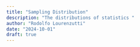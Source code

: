 ```yaml
---
title: "Sampling Distribution"
description: "The distributions of statistics "
author: "Rodolfo Lourenzutti"
date: "2024-10-01"
draft: true
---
```


